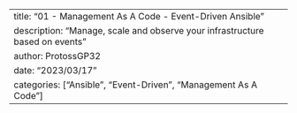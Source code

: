 ---
title: "01 - Management As A Code - Event-Driven Ansible"
description: "Manage, scale and observe your infrastructure based on events"
author: ProtossGP32
date: "2023/03/17"
categories: ["Ansible", "Event-Driven", "Management As A Code"]
---